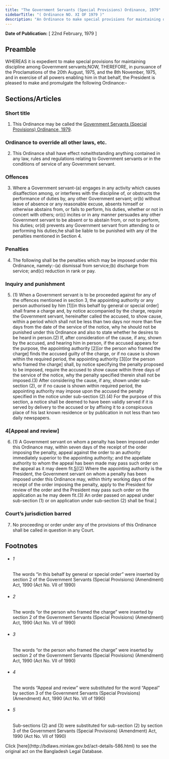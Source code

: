 ```yaml
---
title: "The Government Servants (Special Provisions) Ordinance, 1979"
sidebarTitle: "( Ordinance NO. XI OF 1979 )"
description: "An Ordinance to make special provisions for maintaining discipline among Government servants."
---
```


**Date of Publication:** [ 22nd February, 1979 ]

## Preamble

WHEREAS it is expedient to make special provisions for maintaining discipline among Government servants;NOW, THEREFORE, in pursuance of the Proclamations of the 20th August, 1975, and the 8th November, 1975, and in exercise of all powers enabling him in that behalf, the President is pleased to make and promulgate the following Ordinance:-

## Sections/Articles

### Short title

1. This Ordinance may be called the [Government Servants (Special Provisions) Ordinance, 1979](/laws/act-586 "Government Servants (Special Provisions) Ordinance, 1979").

### Ordinance to override all other laws, etc.

2. This Ordinance shall have effect notwithstanding anything contained in any law, rules and regulations relating to Government servants or in the conditions of service of any Government servant.

### Offences

3. Where a Government servant-(a) engages in any activity which causes disaffection among, or interferes with the discipline of, or obstructs the performance of duties by, any other Government servant; or(b) without leave of absence or any reasonable excuse, absents himself or otherwise abstains from, or fails to perform, his duties, whether or not in concert with others; or(c) incites or in any manner persuades any other Government servant to be absent or to abstain from, or not to perform, his duties; or(d) prevents any Government servant from attending to or performing his duties;he shall be liable to be punished with any of the penalties mentioned in Section 4.

### Penalties

4. The following shall be the penalties which may be imposed under this Ordinance, namely:-(a) dismissal from service;(b) discharge from service; and(c) reduction in rank or pay.

### Inquiry and punishment

5. (1) When a Government servant is to be proceeded against for any of the offences mentioned in section 3, the appointing authority or any person authorised by him [1][in this behalf by general or special order] shall frame a charge and, by notice accompanied by the charge, require the Government servant, hereinafter called the accused, to show cause, within a period which shall not be less than two days nor more than five days from the date of the service of the notice, why he should not be punished under this Ordinance and also to state whether he desires to be heard in person.(2) If, after consideration of the cause, if any, shown by the accused, and hearing him in person, if the accused appears for the purpose, the appointing authority [2][or the person who framed the charge] finds the accused guilty of the charge, or if no cause is shown within the required period, the appointing authority [3][or the person who framed the charge] shall, by notice specifying the penalty proposed to be imposed, require the accused to show cause within three days of the service of the notice, why the penalty specified therein shall not be imposed.(3) After considering the cause, if any, shown under sub-section (2), or if no cause is shown within required period, the appointing authority may impose upon the accused the penalty specified in the notice under sub-section (2).(4) For the purpose of this section, a notice shall be deemed to have been validly served if it is served by delivery to the accused or by affixing it to a conspicuous place of his last known residence or by publication in not less than two daily newspapers.

### 4[Appeal and review]

6. (1) A Government servant on whom a penalty has been imposed under this Ordinance may, within seven days of the receipt of the order imposing the penalty, appeal against the order to an authority immediately superior to the appointing authority; and the appellate authority to whom the appeal has been made may pass such order on the appeal as it may deem fit.[5](1)[(2) Where the appointing authority is the President, the Government servant on whom a penalty has been imposed under this Ordinance may, within thirty working days of the receipt of the order imposing the penalty, apply to the President for review of the order and the President may pass such order on the application as he may deem fit.(3) An order passed on appeal under sub-section (1) or on application under sub-section (2) shall be final.]

### Court’s jurisdiction barred

7. No proceeding or order under any of the provisions of this Ordinance shall be called in question in any Court.

## Footnotes

- ###### 1

  The words “in this behalf by general or special order” were inserted by section 2 of the Government Servants (Special Provisions) (Amendment) Act, 1990 (Act No. VII of 1990)

- ###### 2

  The words “or the person who framed the charge” were inserted by section 2 of the Government Servants (Special Provisions) (Amendment) Act, 1990 (Act No. VII of 1990)

- ###### 3

  The words “or the person who framed the charge” were inserted by section 2 of the Government Servants (Special Provisions) (Amendment) Act, 1990 (Act No. VII of 1990)

- ###### 4

  The words “Appeal and review” were substituted for the word “Appeal” by section 3 of the Government Servants (Special Provisions) (Amendment) Act, 1990 (Act No. VII of 1990)

- ###### 5

  Sub-sections (2) and (3) were substituted for sub-section (2) by section 3 of the Government Servants (Special Provisions) (Amendment) Act, 1990 (Act No. VII of 1990)

<Note>
  Click [here](http://bdlaws.minlaw.gov.bd/act-details-586.html) to see the original act on the Bangladesh Legal Database.
</Note>
